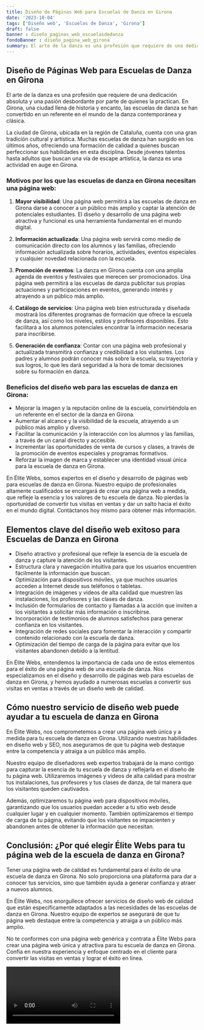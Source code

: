 ```yaml
---
title: Diseño de Páginas Web para Escuelas de Danza en Girona
date: '2023-10-04'
tags: ['Diseño web', 'Escuelas de Danza', 'Girona']
draft: false
banner : diseño_paginas_web_escuelasdedanza
fondoBanner : diseño_pagina_web_girona
summary: El arte de la danza es una profesión que requiere de una dedicación absoluta y una pasión desbordante por parte de quienes la practican. En Girona, una ciudad llena de historia y encanto, las escuelas de danza se han convertido en un referente en el mundo de la danza contemporánea y clásica. 
---
```


## Diseño de Páginas Web para Escuelas de Danza en Girona

El arte de la danza es una profesión que requiere de una dedicación absoluta y una pasión desbordante por parte de quienes la practican. En Girona, una ciudad llena de historia y encanto, las escuelas de danza se han convertido en un referente en el mundo de la danza contemporánea y clásica. 

La ciudad de Girona, ubicada en la región de Cataluña, cuenta con una gran tradición cultural y artística. Muchas escuelas de danza han surgido en los últimos años, ofreciendo una formación de calidad a quienes buscan perfeccionar sus habilidades en esta disciplina. Desde jóvenes talentos hasta adultos que buscan una vía de escape artística, la danza es una actividad en auge en Girona.

### Motivos por los que las escuelas de danza en Girona necesitan una página web:

1. **Mayor visibilidad**: Una página web permitirá a las escuelas de danza en Girona darse a conocer a un público más amplio y captar la atención de potenciales estudiantes. El diseño y desarrollo de una página web atractiva y funcional es una herramienta fundamental en el mundo digital.

2. **Información actualizada**: Una página web servirá como medio de comunicación directo con los alumnos y las familias, ofreciendo información actualizada sobre horarios, actividades, eventos especiales y cualquier novedad relacionada con la escuela.

3. **Promoción de eventos**: La danza en Girona cuenta con una amplia agenda de eventos y festivales que merecen ser promocionados. Una página web permitirá a las escuelas de danza publicitar sus propias actuaciones y participaciones en eventos, generando interés y atrayendo a un público más amplio.

4. **Catálogo de servicios**: Una página web bien estructurada y diseñada mostrará los diferentes programas de formación que ofrece la escuela de danza, así como los niveles, estilos y profesores disponibles. Esto facilitará a los alumnos potenciales encontrar la información necesaria para inscribirse.

5. **Generación de confianza**: Contar con una página web profesional y actualizada transmitirá confianza y credibilidad a los visitantes. Los padres y alumnos podrán conocer más sobre la escuela, su trayectoria y sus logros, lo que les dará seguridad a la hora de tomar decisiones sobre su formación en danza.

### Beneficios del diseño web para las escuelas de danza en Girona:

- Mejorar la imagen y la reputación online de la escuela, convirtiéndola en un referente en el sector de la danza en Girona.
- Aumentar el alcance y la visibilidad de la escuela, atrayendo a un público más amplio y diverso.
- Facilitar la comunicación y la interacción con los alumnos y las familias, a través de un canal directo y accesible.
- Incrementar las oportunidades de venta de cursos y clases, a través de la promoción de eventos especiales y programas formativos.
- Reforzar la imagen de marca y establecer una identidad visual única para la escuela de danza en Girona.

En Élite Webs, somos expertos en el diseño y desarrollo de páginas web para escuelas de danza en Girona. Nuestro equipo de profesionales altamente cualificados se encargará de crear una página web a medida, que refleje la esencia y los valores de tu escuela de danza. No pierdas la oportunidad de convertir tus visitas en ventas y dar un salto hacia el éxito en el mundo digital. Contáctanos hoy mismo para obtener más información.

<GifSeo />

<Cta />

## Elementos clave del diseño web exitoso para Escuelas de Danza en Girona

- Diseño atractivo y profesional que refleje la esencia de la escuela de danza y capture la atención de los visitantes.
- Estructura clara y navegación intuitiva para que los usuarios encuentren fácilmente la información que buscan.
- Optimización para dispositivos móviles, ya que muchos usuarios acceden a Internet desde sus teléfonos o tabletas.
- Integración de imágenes y videos de alta calidad que muestren las instalaciones, los profesores y las clases de danza.
- Inclusión de formularios de contacto y llamadas a la acción que inviten a los visitantes a solicitar más información o inscribirse.
- Incorporación de testimonios de alumnos satisfechos para generar confianza en los visitantes.
- Integración de redes sociales para fomentar la interacción y compartir contenido relacionado con la escuela de danza.
- Optimización del tiempo de carga de la página para evitar que los visitantes abandonen debido a la lentitud.

En Élite Webs, entendemos la importancia de cada uno de estos elementos para el éxito de una página web de una escuela de danza. Nos especializamos en el diseño y desarrollo de páginas web para escuelas de danza en Girona, y hemos ayudado a numerosas escuelas a convertir sus visitas en ventas a través de un diseño web de calidad.

## Cómo nuestro servicio de diseño web puede ayudar a tu escuela de danza en Girona

En Élite Webs, nos comprometemos a crear una página web única y a medida para tu escuela de danza en Girona. Utilizando nuestras habilidades en diseño web y SEO, nos aseguramos de que tu página web destaque entre la competencia y atraiga a un público más amplio.

Nuestro equipo de diseñadores web expertos trabajará de la mano contigo para capturar la esencia de tu escuela de danza y reflejarla en el diseño de tu página web. Utilizaremos imágenes y videos de alta calidad para mostrar tus instalaciones, tus profesores y tus clases de danza, de tal manera que los visitantes queden cautivados.

Además, optimizaremos tu página web para dispositivos móviles, garantizando que los usuarios puedan acceder a tu sitio web desde cualquier lugar y en cualquier momento. También optimizaremos el tiempo de carga de tu página, evitando que los visitantes se impacienten y abandonen antes de obtener la información que necesitan.

## Conclusión: ¿Por qué elegir Élite Webs para tu página web de la escuela de danza en Girona?

Tener una página web de calidad es fundamental para el éxito de una escuela de danza en Girona. No solo proporciona una plataforma para dar a conocer tus servicios, sino que también ayuda a generar confianza y atraer a nuevos alumnos.

En Élite Webs, nos enorgullece ofrecer servicios de diseño web de calidad que están específicamente adaptados a las necesidades de las escuelas de danza en Girona. Nuestro equipo de expertos se asegurará de que tu página web destaque entre la competencia y atraiga a un público más amplio.

No te conformes con una página web genérica y contrata a Élite Webs para crear una página web única y atractiva para tu escuela de danza en Girona. Confía en nuestra experiencia y enfoque centrado en el cliente para convertir las visitas en ventas y lograr el éxito en línea.

<Video />

<CtaBot job='Escuelas de Danza' city='Girona'/>

<Gmaps query='Girona+españa+maps' />